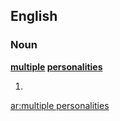 ==English==

===Noun===
'''[[multiple]] [[personalities]]'''

# {{plural of|[[multiple personality]]}}

[[ar:multiple personalities]]